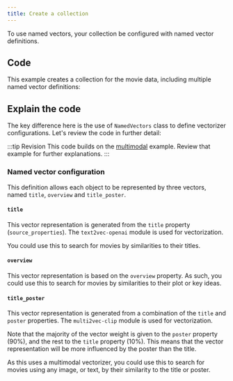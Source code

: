 ```yaml
---
title: Create a collection
---
```



To use named vectors, your collection be configured with named vector definitions.

## <i class="fa-solid fa-code"></i> Code

This example creates a collection for the movie data, including multiple named vector definitions:

<FilteredTextBlock
  text={PyCode}
  startMarker="# CreateMovieCollection"
  endMarker="# END CreateMovieCollection"
  language="py"
/>

## <i class="fa-solid fa-chalkboard"></i> Explain the code

The key difference here is the use of `NamedVectors` class to define vectorizer configurations. Let's review the code in further detail:

:::tip Revision
This code builds on the [multimodal](../../starter_multimodal_data/102_mm_collections/20_create_collection.mdx) example. Review that example for further explanations.
:::

### <i class="fa-solid fa-chalkboard"></i> Named vector configuration

This definition allows each object to be represented by three vectors, named `title`, `overview` and `title_poster`.

<FilteredTextBlock
  text={PyCode}
  startMarker="# NamedVectorConfig"
  endMarker="# END NamedVectorConfig"
  language="py"
/>

#### `title`

This vector representation is generated from the `title` property (`source_properties`). The `text2vec-openai` module is used for vectorization.

You could use this to search for movies by similarities to their titles.

#### `overview`

This vector representation is based on the `overview` property. As such, you could use this to search for movies by similarities to their plot or key ideas.

#### `title_poster`

This vector representation is generated from a combination of the `title` and `poster` properties. The `multi2vec-clip` module is used for vectorization.

Note that the majority of the vector weight is given to the `poster` property (90%), and the rest to the `title` property (10%). This means that the vector representation will be more influenced by the poster than the title.

As this uses a multimodal vectorizer, you could use this to search for movies using any image, or text, by their similarity to the title or poster.


<GiscusDocComment />
